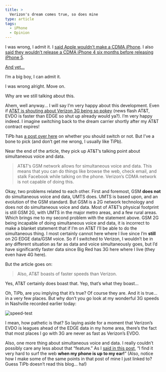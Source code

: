 ```yaml
---
title: >
  Verizon's dream comes true, so does mine
type: article
tags:
  - iPhone
  - Opinion
---
```


I was wrong, I admit it. I [said Apple wouldn’t make a CDMA iPhone](/article/2010/09/a-verizon-iphone-not-so-fast). I also [said they wouldn’t release a CDMA iPhone 4 six months before releasing iPhone 5](/article/2010/10/the-new-york-times-jumps-on-the-rumor-mill).

[And yet…](http://www.apple.com/iphone/notify-me/?sr=hotnews.rss)

I’m a big boy, I can admit it.

I was wrong alright. Move on.

Why are we still talking about this.

Ahem, well anyway… I will say I’m very happy about this development. Even if [AT&T is shouting about Verizon 3G being so pokey](http://www.appleinsider.com/articles/11/01/10/att_says_verizon_iphone_users_will_experience_life_in_the_slow_lane.html) (news flash AT&T, EVDO is faster than EDGE so shut up already would ya?). I’m very happy indeed. I imagine switching back to the dream carrier shortly after my AT&T contract expires!

TiPb has [a post over here](http://www.tipb.com/2011/01/12/verizon-att/) on whether you should switch or not. But I’ve a bone to pick (and don’t get me wrong, I usually like TiPb).

Near the end of the article, they pick up AT&T’s talking point about simultaneous voice and data.

> AT&T’s GSM network allows for simultaneous voice and data. This means that you can do things like browse the web, check email, and stalk Facebook while talking on the phone. Verizon’s CDMA network is not capable of doing this.

Okay, two problems related to each other. First and foremost, GSM **does not** do simultaneous voice and data, UMTS does. UMTS is based upon, and an evolution of the GSM standard. But GSM is a 2G network technology and does not do simultaneous voice and data. Most of AT&T’s physical footprint is still GSM 2G, with UMTS in the major metro areas, and a few rural areas. Which brings me to my second problem with the statement above. GSM 2G being incapable of doing simultaneous voice and data, it is incorrect to make a blanket statement that if I’m on AT&T I’ll be able to do the simultaneous thing. I most certainly cannot here where I live since I’m **still** on 2G EDGE data/GSM voice. So if I switched to Verizon, I wouldn’t be in any different situation as far as data and voice simultaneously goes, but I’d have significantly faster data since Big Red has 3G here where I live (they even have 4G here).

But the article goes on:

> Also, AT&T boasts of faster speeds than Verizon.

Yes, AT&T certainly does boast that. Yep, that’s what they boast…

Oh, TiPb, are you implying that it’s true? Of course they are. And it is true… in a very few places. But why don’t you go look at my wonderful 3G speeds in Nashville recorded earlier today:

![speed-test](http://appleuserpro.com/assets/uploads/84645387.png)

I mean, how pathetic is that? So laying aside for a moment that Verizon’s EVDO is leagues ahead of the EDGE data in my home area, there’s the fact that most places I go with 3G are never as fast as Verizon’s EVDO.

Also, one more thing about simultaneous voice and data. I really couldn’t possibly care any less about that “feature.” As I [said in this post](/article/2010/10/blah-blah-voice-and-data-simultaneously-blah-blah), “I find it very hard to surf the web **when my phone is up to my ear!**” (Also, notice how I make some of the same points in that post of mine I just linked to? Guess TiPb doesn’t read this blog… ha!)
